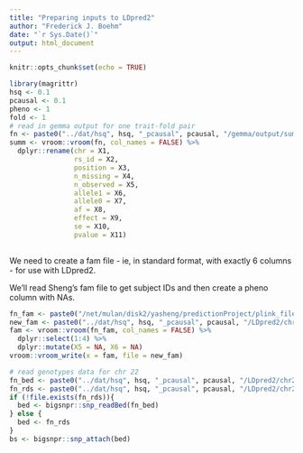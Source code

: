```yaml
---
title: "Preparing inputs to LDpred2"
author: "Frederick J. Boehm"
date: "`r Sys.Date()`"
output: html_document
---
```


```r
knitr::opts_chunk$set(echo = TRUE)
```

```r
library(magrittr)
hsq <- 0.1
pcausal <- 0.1
pheno <- 1
fold <- 1
# read in gemma output for one trait-fold pair
fn <- paste0("../dat/hsq", hsq, "_pcausal", pcausal, "/gemma/output/summary_ukb_pheno", pheno, "_fold", fold, ".assoc.txt")
summ <- vroom::vroom(fn, col_names = FALSE) %>%
  dplyr::rename(chr = X1, 
                rs_id = X2, 
                position = X3, 
                n_missing = X4, 
                n_observed = X5, 
                allele1 = X6, 
                allele0 = X7, 
                af = X8, 
                effect = X9,
                se = X10, 
                pvalue = X11)
  

```
We need to create a fam file - ie, in standard format, with exactly 6 columns - for use with LDpred2.

We'll read Sheng's fam file to get subject IDs and then create a pheno column with NAs.

```r
fn_fam <- paste0("/net/mulan/disk2/yasheng/predictionProject/plink_file/ukb/chr", chr, ".fam")
new_fam <- paste0("../dat/hsq", hsq, "_pcausal", pcausal, "/LDpred2/chr", chr, ".fam")
fam <- vroom::vroom(fn_fam, col_names = FALSE) %>%
  dplyr::select(1:4) %>%
  dplyr::mutate(X5 = NA, X6 = NA)
vroom::vroom_write(x = fam, file = new_fam)  
```


```r
# read genotypes data for chr 22
fn_bed <- paste0("../dat/hsq", hsq, "_pcausal", pcausal, "/LDpred2/chr22.bed")
fn_rds <- paste0("../dat/hsq", hsq, "_pcausal", pcausal, "/LDpred2/chr22.rds")
if (!file.exists(fn_rds)){
  bed <- bigsnpr::snp_readBed(fn_bed)
} else {
  bed <- fn_rds
}
bs <- bigsnpr::snp_attach(bed)

```
